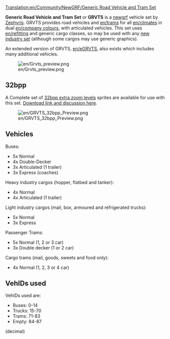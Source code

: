 [[Translation:en/Community/NewGRF/Generic Road Vehicle and Tram Set]]


{{en/newgrf set|Name=Generic Road Vehicle and Tram Set
|Image=GRVTS preview.png
|Download=http://www.tt-forums.net/viewtopic.php?f=26&t=33415
|Discussion=http://www.tt-forums.net/viewtopic.php?f=26&t=33415
|Homepage=http://www.tt-forums.net/viewtopic.php?f=26&t=33415
}}
'''Generic Road Vehicle and Tram Set''' or '''GRVTS''' is a [[en/newGRF|newgrf]] vehicle set by [[en/Zephyris|Zephyris]]. GRVTS provides road vehicles and [[en/trams]] for all [[en/climate]]s in dual [[en/company colours]], with articulated vehicles. This set uses [[en/refit]]ting and generic cargo classes, so may be used with any [[en/unsorted/NewGRF Industries|new industry set]] (although some cargos may use generic graphics).

An extended version of GRVTS, [[en/eGRVTS]], also exists which includes many additional vehicles.

[[File:en/Grvts preview.png|center]]

==32bpp==
A Complete set of [[en/32bpp Extra Zoom Levels|32bpp extra zoom levels]] sprites are available for use with this set. [http://www.tt-forums.net/viewtopic.php?f=36&t=47121&start=0 Download link and discussion here].

[[File:en/GRVTS 32bpp Preview.png|center]]

==Vehicles==

Buses:
*5x Normal
*4x Double-Decker
*3x Articulated (1 trailer)
*3x Express (coaches)

Heavy industry cargos (hopper, flatbed and tanker):
*4x Normal
*4x Articulated (1 trailer)

Light industry cargos (mail, box, armoured and refrigerated trucks):
*5x Normal
*3x Express

Passenger Trams:
*5x Normal (1, 2 or 3 car)
*3x Double decker (1 or 2 car)

Cargo trams (mail, goods, sweets and food only):
*4x Normal (1, 2, 3 or 4 car)

==VehIDs used==

VehIDs used are:
*Buses: 0-14
*Trucks: 15-70
*Trams: 71-83
*Empty: 84-87
(decimal)

{{en/Feature|0.6}}